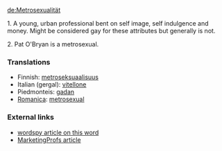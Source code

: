 [[de:Metrosexualität]]

1. A young, urban professional bent on self image, self indulgence and money.  Might be considered gay for these attributes but generally is not.

2. Pat O'Bryan is a metrosexual.

===Translations===

*Finnish: [[metroseksuaalisuus]]
*Italian (gergal): [[vitellone]]
*Piedmonteis: [[gadan]]
*[[Romanica]]: [[metrosexual]]

=== External links ===
* [http://www.wordspy.com/words/metrosexual.asp wordspy article on this word]
* [http://www.marketingprofs.com/3/mccasland9.asp MarketingProfs article]